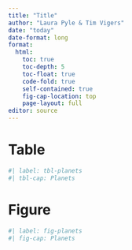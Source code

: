 ```yaml
---
title: "Title"
author: "Laura Pyle & Tim Vigers"
date: "today"
date-format: long
format:
  html:
    toc: true
    toc-depth: 5
    toc-float: true
    code-fold: true
    self-contained: true
    fig-cap-location: top
    page-layout: full
editor: source
---
```


# Table

```r
#| label: tbl-planets
#| tbl-cap: Planets

```

# Figure

```r
#| label: fig-planets
#| fig-cap: Planets

```

